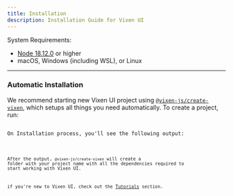 ```yaml
---
title: Installation
description: Installation Guide for Vixen UI
---
```





System Requirements:
- [Node 18.12.0](https://nodejs.org/en) or higher
- macOS, Windows (including WSL), or Linux
---------
### Automatic Installation

We recommend starting new Vixen UI project using [`@vixen-js/create-vixen`](https://github.com/Vixen-js/create-vixen), which setups all things you need automatically. To create a project, run:

<Code code={outputInstall} lang='bash' />
On Installation process, you'll see the following output:

<Code code={outputCreate} lang='bash' />

After the output, `@vixen-js/create-vixen` will create a folder with your project name with all the dependencies required to start working with Vixen UI.

if you're new to Vixen UI, check out the [Tutorials](/build-application-react) section. 